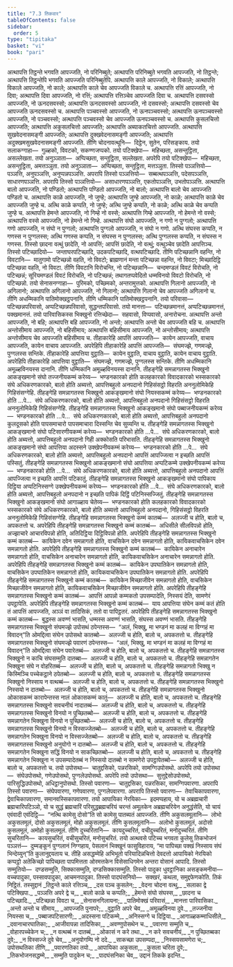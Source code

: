 ```yaml
---
title: "7.3 तिकवार"
tableOfContents: false
sidebar:
  order: 5
type: "tipitaka"
basket: "vi"
book: "pari"
---
```



<DynamicBreadcrumb />

<Division number="323" book="pari">

<Paragraph number="1464" book="pari">
अत्थापत्ति तिट्ठन्ते भगवति आपज्जति, नो परिनिब्बुते; अत्थापत्ति परिनिब्बुते भगवति आपज्जति, नो तिट्ठन्ते; अत्थापत्ति तिट्ठन्तेपि भगवति आपज्जति परिनिब्बुतेपि. अत्थापत्ति काले आपज्जति, नो विकाले; अत्थापत्ति विकाले आपज्जति, नो काले; अत्थापत्ति काले चेव आपज्जति विकाले च. अत्थापत्ति रत्तिं आपज्जति, नो दिवा; अत्थापत्ति दिवा आपज्जति, नो रत्तिं; अत्थापत्ति रत्तिञ्चेव आपज्जति दिवा च. अत्थापत्ति दसवस्सो आपज्जति, नो ऊनदसवस्सो; अत्थापत्ति ऊनदसवस्सो आपज्जति, नो दसवस्सो; अत्थापत्ति दसवस्सो चेव आपज्जति ऊनदसवस्सो च. अत्थापत्ति पञ्चवस्सो आपज्जति, नो ऊनपञ्चवस्सो; अत्थापत्ति ऊनपञ्चवस्सो आपज्जति, नो पञ्चवस्सो; अत्थापत्ति पञ्चवस्सो चेव आपज्जति ऊनपञ्चवस्सो च. अत्थापत्ति कुसलचित्तो आपज्जति; अत्थापत्ति अकुसलचित्तो आपज्जति; अत्थापत्ति अब्याकतचित्तो आपज्जति. अत्थापत्ति सुखवेदनासमङ्गी आपज्जति; अत्थापत्ति दुक्खवेदनासमङ्गी आपज्जति; अत्थापत्ति अदुक्खमसुखवेदनासमङ्गी आपज्जति. तीणि चोदनावत्थूनि—  दिट्ठेन, सुतेन, परिसङ्काय. तयो सलाकग्गाहा—  गुळ्हको, विवटको, सकण्णजप्पको. तयो पटिक्खेपा—  महिच्छता, असन्तुट्ठिता, असल्लेखता. तयो अनुञ्ञाता—  अप्पिच्छता, सन्तुट्ठिता, सल्लेखता. अपरेपि तयो पटिक्खेपा—  महिच्छता, असन्तुट्ठिता, अमत्तञ्ञुता. तयो अनुञ्ञाता—  अप्पिच्छता, सन्तुट्ठिता, मत्तञ्ञुता. तिस्सो पञ्ञत्तियो—  पञ्ञत्ति, अनुपञ्ञत्ति, अनुप्पन्नपञ्ञत्ति. अपरापि तिस्सो पञ्ञत्तियो—  सब्बत्थपञ्ञत्ति, पदेसपञ्ञत्ति, साधारणपञ्ञत्ति. अपरापि तिस्सो पञ्ञत्तियो—  असाधारणपञ्ञत्ति, एकतोपञ्ञत्ति, उभतोपञ्ञत्ति.
</Paragraph>

<Paragraph number="1465" book="pari">
अत्थापत्ति बालो आपज्जति, नो पण्डितो; अत्थापत्ति पण्डितो आपज्जति, नो बालो; अत्थापत्ति बालो चेव आपज्जति पण्डितो च. अत्थापत्ति काळे आपज्जति, नो जुण्हे; अत्थापत्ति जुण्हे आपज्जति, नो काळे; अत्थापत्ति काळे चेव आपज्जति जुण्हे च. अत्थि काळे कप्पति, नो जुण्हे; अत्थि जुण्हे कप्पति, नो काळे; अत्थि काळे चेव कप्पति जुण्हे च. अत्थापत्ति हेमन्ते आपज्जति, नो गिम्हे नो वस्से; अत्थापत्ति गिम्हे आपज्जति, नो हेमन्ते नो वस्से; अत्थापत्ति वस्से आपज्जति, नो हेमन्ते नो गिम्हे. अत्थापत्ति संघो आपज्जति, न गणो न पुग्गलो; अत्थापत्ति गणो आपज्जति, न संघो न पुग्गलो; अत्थापत्ति पुग्गलो आपज्जति, न संघो न गणो. अत्थि संघस्स कप्पति, न गणस्स न पुग्गलस्स; अत्थि गणस्स कप्पति, न संघस्स न पुग्गलस्स; अत्थि पुग्गलस्स कप्पति, न संघस्स न गणस्स. तिस्सो छादना वत्थुं छादेति, नो आपत्तिं; आपत्तिं छादेति, नो वत्थुं; वत्थुञ्चेव छादेति आपत्तिञ्च. तिस्सो पटिच्छादियो—  जन्ताघरपटिच्छादि, उदकपटिच्छादि, वत्थपटिच्छादि. तीणि पटिच्छन्नानि वहन्ति, नो विवटानि—  मातुगामो पटिच्छन्नो वहति, नो विवटो; ब्राह्मणानं मन्ता पटिच्छन्ना वहन्ति, नो विवटा; मिच्छादिट्ठि पटिच्छन्ना वहति, नो विवटा. तीणि विवटानि विरोचन्ति, नो पटिच्छन्नानि—  चन्दमण्डलं विवटं विरोचति, नो पटिच्छन्नं; सूरियमण्डलं विवटं विरोचति, नो पटिच्छन्नं; तथागतप्पवेदितो धम्मविनयो विवटो विरोचति, नो पटिच्छन्नो. तयो सेनासनग्गाहा—  पुरिमको, पच्छिमको, अन्तरामुत्तको. अत्थापत्ति गिलानो आपज्जति, नो अगिलानो; अत्थापत्ति अगिलानो आपज्जति, नो गिलानो; अत्थापत्ति गिलानो चेव आपज्जति अगिलानो च.
</Paragraph>

<Paragraph number="1466" book="pari">
तीणि अधम्मिकानि पातिमोक्खट्ठपनानि. तीणि धम्मिकानि पातिमोक्खट्ठपनानि. तयो परिवासा—  पटिच्छन्नपरिवासो, अप्पटिच्छन्नपरिवासो, सुद्धन्तपरिवासो. तयो मानत्ता—  पटिच्छन्नमानत्तं, अप्पटिच्छन्नमानत्तं, पक्खमानत्तं. तयो पारिवासिकस्स भिक्खुनो रत्तिच्छेदा—  सहवासो, विप्पवासो, अनारोचना. अत्थापत्ति अन्तो आपज्जति, नो बहि; अत्थापत्ति बहि आपज्जति, नो अन्तो; अत्थापत्ति अन्तो चेव आपज्जति बहि च. अत्थापत्ति अन्तोसीमाय आपज्जति, नो बहिसीमाय; अत्थापत्ति बहिसीमाय आपज्जति, नो अन्तोसीमाय; अत्थापत्ति अन्तोसीमाय चेव आपज्जति बहिसीमाय च. तीहाकारेहि आपत्तिं आपज्जति—  कायेन आपज्जति, वाचाय आपज्जति, कायेन वाचाय आपज्जति. अपरेहिपि तीहाकारेहि आपत्तिं आपज्जति—  संघमज्झे, गणमज्झे, पुग्गलस्स सन्तिके. तीहाकारेहि आपत्तिया वुट्ठाति—  कायेन वुट्ठाति, वाचाय वुट्ठाति, कायेन वाचाय वुट्ठाति. अपरेहिपि तीहाकारेहि आपत्तिया वुट्ठाति—  संघमज्झे, गणमज्झे, पुग्गलस्स सन्तिके. तीणि अधम्मिकानि अमूळ्हविनयस्स दानानि. तीणि धम्मिकानि अमूळ्हविनयस्स दानानि.
</Paragraph>

<Paragraph number="1467" book="pari">
तीहङ्गेहि समन्नागतस्स भिक्खुनो आकङ्खमानो संघो तज्जनीयकम्मं करेय्य—  भण्डनकारको होति कलहकारको विवादकारको भस्सकारको संघे अधिकरणकारको, बालो होति अब्यत्तो, आपत्तिबहुलो अनपदानो गिहिसंसट्ठो विहरति अननुलोमिकेहि गिहिसंसग्गेहि. तीहङ्गेहि समन्नागतस्स भिक्खुनो आकङ्खमानो संघो नियस्सकम्मं करेय्य—  भण्डनकारको होति …पे…  संघे अधिकरणकारको, बालो होति अब्यत्तो, आपत्तिबहुलो अनपदानो गिहिसंसट्ठो विहरति अननुलोमिकेहि गिहिसंसग्गेहि. तीहङ्गेहि समन्नागतस्स भिक्खुनो आकङ्खमानो संघो पब्बाजनीयकम्मं करेय्य—  भण्डनकारको होति …पे…  संघे अधिकरणकारको, बालो होति अब्यत्तो, आपत्तिबहुलो अनपदानो कुलदूसको होति पापसमाचारो पापसमाचारा दिस्सन्ति चेव सुय्यन्ति च. तीहङ्गेहि समन्नागतस्स भिक्खुनो आकङ्खमानो संघो पटिसारणीयकम्मं करेय्य—  भण्डनकारको होति …पे…  संघे अधिकरणकारको, बालो होति अब्यत्तो, आपत्तिबहुलो अनपदानो गिही अक्कोसति परिभासति. तीहङ्गेहि समन्नागतस्स भिक्खुनो आकङ्खमानो संघो आपत्तिया अदस्सने उक्खेपनीयकम्मं करेय्य—  भण्डनकारको होति …पे…  संघे अधिकरणकारको, बालो होति अब्यत्तो, आपत्तिबहुलो अनपदानो आपत्तिं आपज्जित्वा न इच्छति आपत्तिं पस्सितुं. तीहङ्गेहि समन्नागतस्स भिक्खुनो आकङ्खमानो संघो आपत्तिया अप्पटिकम्मे उक्खेपनीयकम्मं करेय्य—  भण्डनकारको होति …पे…  संघे अधिकरणकारको, बालो होति अब्यत्तो, आपत्तिबहुलो अनपदानो आपत्तिं आपज्जित्वा न इच्छति आपत्तिं पटिकातुं. तीहङ्गेहि समन्नागतस्स भिक्खुनो आकङ्खमानो संघो पापिकाय दिट्ठिया अप्पटिनिस्सग्गे उक्खेपनीयकम्मं करेय्य—  भण्डनकारको होति …पे…  संघे अधिकरणकारको, बालो होति अब्यत्तो, आपत्तिबहुलो अनपदानो न इच्छति पापिकं दिट्ठिं पटिनिस्सज्जितुं.
</Paragraph>

<Paragraph number="1468" book="pari">
तीहङ्गेहि समन्नागतस्स भिक्खुनो आकङ्खमानो संघो आगाळ्हाय चेतेय्य—  भण्डनकारको होति कलहकारको विवादकारको भस्सकारको संघे अधिकरणकारको, बालो होति अब्यत्तो आपत्तिबहुलो अनपदानो, गिहिसंसट्ठो विहरति अननुलोमिकेहि गिहिसंसग्गेहि. तीहङ्गेहि समन्नागतस्स भिक्खुनो कम्मं कातब्बं—  अलज्जी च होति, बालो च, अपकतत्तो च. अपरेहिपि तीहङ्गेहि समन्नागतस्स भिक्खुनो कम्मं कातब्बं—  अधिसीले सीलविपन्नो होति, अज्झाचारे आचारविपन्नो होति, अतिदिट्ठिया दिट्ठिविपन्नो होति. अपरेहिपि तीहङ्गेहि समन्नागतस्स भिक्खुनो कम्मं कातब्बं—  कायिकेन दवेन समन्नागतो होति, वाचसिकेन दवेन समन्नागतो होति, कायिकवाचसिकेन दवेन समन्नागतो होति. अपरेहिपि तीहङ्गेहि समन्नागतस्स भिक्खुनो कम्मं कातब्बं—  कायिकेन अनाचारेन समन्नागतो होति, वाचसिकेन अनाचारेन समन्नागतो होति, कायिकवाचसिकेन अनाचारेन समन्नागतो होति. अपरेहिपि तीहङ्गेहि समन्नागतस्स भिक्खुनो कम्मं कातब्बं—  कायिकेन उपघातिकेन समन्नागतो होति, वाचसिकेन उपघातिकेन समन्नागतो होति, कायिकवाचसिकेन उपघातिकेन समन्नागतो होति. अपरेहिपि तीहङ्गेहि समन्नागतस्स भिक्खुनो कम्मं कातब्बं—  कायिकेन मिच्छाजीवेन समन्नागतो होति, वाचसिकेन मिच्छाजीवेन समन्नागतो होति, कायिकवाचसिकेन मिच्छाजीवेन समन्नागतो होति. अपरेहिपि तीहङ्गेहि समन्नागतस्स भिक्खुनो कम्मं कातब्बं—  आपत्तिं आपन्नो कम्मकतो उपसम्पादेति, निस्सयं देति, सामणेरं उपट्ठापेति. अपरेहिपि तीहङ्गेहि समन्नागतस्स भिक्खुनो कम्मं कातब्बं—  याय आपत्तिया संघेन कम्मं कतं होति तं आपत्तिं आपज्जति, अञ्ञं वा तादिसिकं, ततो वा पापिट्ठतरं. अपरेहिपि तीहङ्गेहि समन्नागतस्स भिक्खुनो कम्मं कातब्बं—  बुद्धस्स अवण्णं भासति, धम्मस्स अवण्णं भासति, संघस्स अवण्णं भासति.
</Paragraph>

<Paragraph number="1469" book="pari">
तीहङ्गेहि समन्नागतस्स भिक्खुनो संघमज्झे उपोसथं ठपेन्तस्स—  “अलं, भिक्खु, मा भण्डनं मा कलहं मा विग्गहं मा विवादन्”ति ओमद्दित्वा संघेन उपोसथो कातब्बो—  अलज्जी च होति, बालो च, अपकतत्तो च. तीहङ्गेहि समन्नागतस्स भिक्खुनो संघमज्झे पवारणं ठपेन्तस्स—  “अलं, भिक्खु, मा भण्डनं मा कलहं मा विग्गहं मा विवादन्”ति ओमद्दित्वा संघेन पवारेतब्बं—  अलज्जी च होति, बालो च, अपकतत्तो च. तीहङ्गेहि समन्नागतस्स भिक्खुनो न काचि संघसम्मुति दातब्बा—  अलज्जी च होति, बालो च, अपकतत्तो च. तीहङ्गेहि समन्नागतेन भिक्खुना संघे न वोहरितब्बं—  अलज्जी च होति, बालो च, अपकतत्तो च. तीहङ्गेहि समन्नागतो भिक्खु न किस्मिञ्चि पच्चेकट्ठाने ठपेतब्बो—  अलज्जी च होति, बालो च, अपकतत्तो च. तीहङ्गेहि समन्नागतस्स भिक्खुनो निस्साय न वत्थब्बं—  अलज्जी च होति, बालो च, अपकतत्तो च. तीहङ्गेहि समन्नागतस्स भिक्खुनो निस्सयो न दातब्बो—  अलज्जी च होति, बालो च, अपकतत्तो च. तीहङ्गेहि समन्नागतस्स भिक्खुनो ओकासकम्मं कारापेन्तस्स नालं ओकासकम्मं कातुं—  अलज्जी च होति, बालो च, अपकतत्तो च. तीहङ्गेहि समन्नागतस्स भिक्खुनो सवचनीयं नादातब्बं—  अलज्जी च होति, बालो च, अपकतत्तो च. तीहङ्गेहि समन्नागतस्स भिक्खुनो विनयो न पुच्छितब्बो—  अलज्जी च होति, बालो च, अपकतत्तो च. तीहङ्गेहि समन्नागतेन भिक्खुना विनयो न पुच्छितब्बो—  अलज्जी च होति, बालो च, अपकतत्तो च. तीहङ्गेहि समन्नागतस्स भिक्खुनो विनयो न विस्सज्जेतब्बो—  अलज्जी च होति, बालो च, अपकतत्तो च. तीहङ्गेहि समन्नागतेन भिक्खुना विनयो न विस्सज्जेतब्बो—  अलज्जी च होति, बालो च, अपकतत्तो च. तीहङ्गेहि समन्नागतस्स भिक्खुनो अनुयोगो न दातब्बो—  अलज्जी च होति, बालो च, अपकतत्तो च. तीहङ्गेहि समन्नागतेन भिक्खुना सद्धिं विनयो न साकच्छितब्बो—  अलज्जी च होति, बालो च, अपकतत्तो च. तीहङ्गेहि समन्नागतेन भिक्खुना न उपसम्पादेतब्बं न निस्सयो दातब्बो न सामणेरो उपट्ठापेतब्बो—  अलज्जी च होति, बालो च, अपकतत्तो च.
</Paragraph>

<Paragraph number="1470" book="pari">
तयो उपोसथा—  चातुद्दसिको, पन्नरसिको, सामग्गिउपोसथो. अपरेपि तयो उपोसथा—  संघेउपोसथो, गणेउपोसथो, पुग्गलेउपोसथो. अपरेपि तयो उपोसथा—  सुत्तुद्देसोउपोसथो, पारिसुद्धिउपोसथो, अधिट्ठानुपोसथो.
</Paragraph>

<Paragraph number="1471" book="pari">
तिस्सो पवारणा—  चातुद्दसिका, पन्नरसिका, सामग्गिपवारणा. अपरापि तिस्सो पवारणा—  संघेपवारणा, गणेपवारणा, पुग्गलेपवारणा. अपरापि तिस्सो पवारणा—  तेवाचिकापवारणा, द्वेवाचिकापवारणा, समानवस्सिकापवारणा.
</Paragraph>

<Paragraph number="1472" book="pari">
तयो आपायिका नेरयिका—  इदमप्पहाय, यो च अब्रह्मचारी ब्रह्मचारिपटिञ्ञो, यो च सुद्धं ब्रह्मचारिं परिसुद्धब्रह्मचरियं चरन्तं अमूलकेन अब्रह्मचरियेन अनुद्धंसेति, यो चायं एवंवादी एवंदिट्ठि—  “नत्थि कामेसु दोसो”ति सो कामेसु पातब्यतं आपज्जति. तीणि अकुसलमूलानि—  लोभो अकुसलमूलं, दोसो अकुसलमूलं, मोहो अकुसलमूलं. तीणि कुसलमूलानि—  अलोभो कुसलमूलं, अदोसो कुसलमूलं, अमोहो कुसलमूलं. तीणि दुच्चरितानि—  कायदुच्चरितं, वचीदुच्चरितं, मनोदुच्चरितं. तीणि सुचरितानि—  कायसुचरितं, वचीसुचरितं, मनोसुचरितं. तयो अत्थवसे पटिच्च भगवता कुलेसु तिकभोजनं पञ्ञत्तं—  दुम्मङ्कूनं पुग्गलानं निग्गहाय, पेसलानं भिक्खूनं फासुविहाराय, “मा पापिच्छा पक्खं निस्साय संघं भिन्देय्युन्”ति कुलानुद्दयताय च. तीहि असद्धम्मेहि अभिभूतो परियादिन्नचित्तो देवदत्तो आपायिको नेरयिको कप्पट्ठो अतेकिच्छो पापिच्छता पापमित्तता ओरमत्तकेन विसेसाधिगमेन अन्तरा वोसानं आपादि. तिस्सो सम्मुतियो—  दण्डसम्मुति, सिक्कासम्मुति, दण्डसिक्कासम्मुति. तिस्सो पादुका धुवट्ठानिका असङ्कमनीया—  वच्चपादुका, पस्सावपादुका, आचमनपादुका. तिस्सो पादघंसनियो—  सक्खरं, कथला, समुद्दफेणकोति.

</Paragraph>
</Division>

<Paragraph number="1473" type="center" book="pari">
तिकं निट्ठितं.



</Paragraph>

<Paragraph number="1474" type="center" book="pari">
तस्सुद्दानं


</Paragraph>

<Paragraph number="1475" type="verses" book="pari">
_तिट्ठन्ते काले रत्तिञ्च,_  
_दस पञ्च कुसलेन;_  
_वेदना चोदना वत्थु,_  
_सलाका द्वे पटिक्खिपा._  

</Paragraph>

<Paragraph number="1476" type="verses" book="pari">
_पञ्ञत्ति अपरे द्वे च,_  
_बालो काळे च कप्पति;_  
_हेमन्ते संघो संघस्स,_  
_छादना च पटिच्छादि._  

</Paragraph>

<Paragraph number="1477" type="verses" book="pari">
_पटिच्छन्ना विवटा च,_  
_सेनासनगिलायना;_  
_पातिमोक्खं परिवासं,_  
_मानत्ता पारिवासिका._  

</Paragraph>

<Paragraph number="1478" type="verses" book="pari">
_अन्तो अन्तो च सीमाय,_  
_आपज्जति पुनापरे;_  
_वुट्ठाति अपरे चेव,_  
_अमूळ्हविनया दुवे._  

</Paragraph>

<Paragraph number="1479" type="verses" book="pari">
_तज्जनीया नियस्सा च,_  
_पब्बाजपटिसारणी;_  
_अदस्सना पटिकम्मे,_  
_अनिस्सग्गे च दिट्ठिया._  

</Paragraph>

<Paragraph number="1480" type="verses" book="pari">
_आगाळ्हकम्माधिसीले,_  
_दवानाचारघातिका;_  
_आजीवापन्ना तादिसिका,_  
_अवण्णुपोसथेन च._  

</Paragraph>

<Paragraph number="1481" type="verses" book="pari">
_पवारणा सम्मुति च,_  
_वोहारपच्चेकेन च;_  
_न वत्थब्बं न दातब्बं,_  
_ओकासं न करे तथा._  

</Paragraph>

<Paragraph number="1482" type="verses" book="pari">
_न करे सवचनीयं,_  
_न पुच्छितब्बका दुवे;_  
_न विस्सज्जे दुवे चेव,_  
_अनुयोगम्पि नो ददे._  

</Paragraph>

<Paragraph number="1483" type="verses" book="pari">
_साकच्छा उपसम्पदा,_  
_निस्सयसामणेरा च;_  
उपोसथतिका तीणि,_  
_पवारणतिका तयो._  

</Paragraph>

<Paragraph number="1484" type="verses" book="pari">
_आपायिका अकुसला,_  
_कुसला चरिता दुवे;_  
_तिकभोजनसद्धम्मे,_  
_सम्मुति पादुकेन च;_  
_पादघंसनिका चेव,_  
उद्दानं तिकके इदन्ति._
</Paragraph>